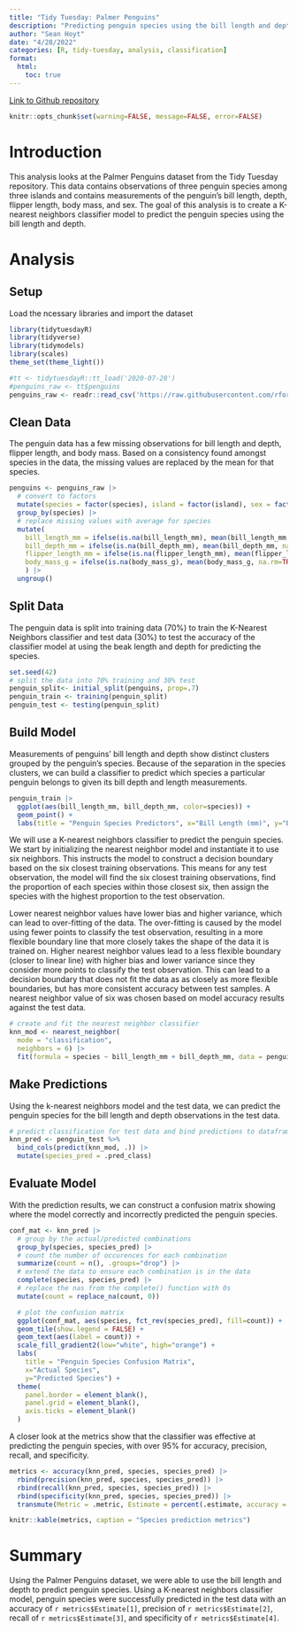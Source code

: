 ```yaml
---
title: "Tidy Tuesday: Palmer Penguins"
description: "Predicting penguin species using the bill length and depth."
author: "Sean Hoyt"
date: "4/28/2022"
categories: [R, tidy-tuesday, analysis, classification]
format:
  html:
    toc: true
---
```


[Link to Github repository](https://github.com/sdhoyt/palmer-penguins-analysis)

```r
knitr::opts_chunk$set(warning=FALSE, message=FALSE, error=FALSE)
```

# Introduction

This analysis looks at the Palmer Penguins dataset from the Tidy Tuesday repository. This data contains observations of three penguin species among three islands and contains measurements of the penguin's bill length, depth, flipper length, body mass, and sex. The goal of this analysis is to create a K-nearest neighbors classifier model to predict the penguin species using the bill length and depth.

# Analysis

## Setup

Load the ncessary libraries and import the dataset

```r
library(tidytuesdayR)
library(tidyverse)
library(tidymodels)
library(scales)
theme_set(theme_light())

#tt <- tidytuesdayR::tt_load('2020-07-28')
#penguins_raw <- tt$penguins
penguins_raw <- readr::read_csv('https://raw.githubusercontent.com/rfordatascience/tidytuesday/master/data/2020/2020-07-28/penguins.csv')
```

## Clean Data

The penguin data has a few missing observations for bill length and depth, flipper length, and body mass. Based on a consistency found amongst species in the data, the missing values are replaced by the mean for that species.

```r
penguins <- penguins_raw |> 
  # convert to factors
  mutate(species = factor(species), island = factor(island), sex = factor(sex)) |> 
  group_by(species) |> 
  # replace missing values with average for species
  mutate(
    bill_length_mm = ifelse(is.na(bill_length_mm), mean(bill_length_mm, na.rm=TRUE), bill_length_mm),
    bill_depth_mm = ifelse(is.na(bill_depth_mm), mean(bill_depth_mm, na.rm=TRUE), bill_depth_mm),
    flipper_length_mm = ifelse(is.na(flipper_length_mm), mean(flipper_length_mm, na.rm=TRUE), flipper_length_mm), 
    body_mass_g = ifelse(is.na(body_mass_g), mean(body_mass_g, na.rm=TRUE), body_mass_g)
    ) |> 
  ungroup()
```

## Split Data

The penguin data is split into training data (70%) to train the K-Nearest Neighbors classifier and test data (30%) to test the accuracy of the classifier model at using the beak length and depth for predicting the species.

```r
set.seed(42)
# split the data into 70% training and 30% test
penguin_split<- initial_split(penguins, prop=.7)
penguin_train <- training(penguin_split)
penguin_test <- testing(penguin_split)
```

## Build Model

Measurements of penguins' bill length and depth show distinct clusters grouped by the penguin's species. Because of the separation in the species clusters, we can build a classifier to predict which species a particular penguin belongs to given its bill depth and length measurements.

```r
penguin_train |> 
  ggplot(aes(bill_length_mm, bill_depth_mm, color=species)) +
  geom_point() + 
  labs(title = "Penguin Species Predictors", x="Bill Length (mm)", y="Bill Depth (mm)", color="Species")
```

We will use a K-nearest neighbors classifier to predict the penguin species. We start by initializing the nearest neighbor model and instantiate it to use six neighbors. This instructs the model to construct a decision boundary based on the six closest training observations. This means for any test observation, the model will find the six closest training observations, find the proportion of each species within those closest six, then assign the species with the highest proportion to the test observation.

Lower nearest neighbor values have lower bias and higher variance, which can lead to over-fitting of the data. The over-fitting is caused by the model using fewer points to classify the test observation, resulting in a more flexible boundary line that more closely takes the shape of the data it is trained on. Higher nearest neighbor values lead to a less flexible boundary (closer to linear line) with higher bias and lower variance since they consider more points to classify the test observation. This can lead to a decision boundary that does not fit the data as as closely as more flexible boundaries, but has more consistent accuracy between test samples. A nearest neighbor value of six was chosen based on model accuracy results against the test data.

```r
# create and fit the nearest neighbor classifier
knn_mod <- nearest_neighbor(
  mode = "classification",
  neighbors = 6) |> 
  fit(formula = species ~ bill_length_mm + bill_depth_mm, data = penguin_train)
```

## Make Predictions

Using the k-nearest neighbors model and the test data, we can predict the penguin species for the bill length and depth observations in the test data.

```r
# predict classification for test data and bind predictions to dataframe
knn_pred <- penguin_test %>%
  bind_cols(predict(knn_mod, .)) |> 
  mutate(species_pred = .pred_class)
```

## Evaluate Model

With the prediction results, we can construct a confusion matrix showing where the model correctly and incorrectly predicted the penguin species.

```r
conf_mat <- knn_pred |> 
  # group by the actual/predicted combinations
  group_by(species, species_pred) |> 
  # count the number of occurences for each combination
  summarize(count = n(), .groups="drop") |> 
  # extend the data to ensure each combination is in the data
  complete(species, species_pred) |> 
  # replace the nas from the complete() function with 0s
  mutate(count = replace_na(count, 0))

  # plot the confusion matrix
  ggplot(conf_mat, aes(species, fct_rev(species_pred), fill=count)) + 
  geom_tile(show.legend = FALSE) + 
  geom_text(aes(label = count)) +
  scale_fill_gradient2(low="white", high="orange") + 
  labs(
    title = "Penguin Species Confusion Matrix", 
    x="Actual Species", 
    y="Predicted Species") +
  theme(
    panel.border = element_blank(),
    panel.grid = element_blank(),
    axis.ticks = element_blank()
  )
```

A closer look at the metrics show that the classifier was effective at predicting the penguin species, with over 95% for accuracy, precision, recall, and specificity.

```r
metrics <- accuracy(knn_pred, species, species_pred) |> 
  rbind(precision(knn_pred, species, species_pred)) |> 
  rbind(recall(knn_pred, species, species_pred)) |> 
  rbind(specificity(knn_pred, species, species_pred)) |> 
  transmute(Metric = .metric, Estimate = percent(.estimate, accuracy = 0.1))

knitr::kable(metrics, caption = "Species prediction metrics")
```

# Summary

Using the Palmer Penguins dataset, we were able to use the bill length and depth to predict penguin species. Using a K-nearest neighbors classifier model, penguin species were successfully predicted in the test data with an accuracy of `r metrics$Estimate[1]`, precision of `r metrics$Estimate[2]`, recall of `r metrics$Estimate[3]`, and specificity of `r metrics$Estimate[4]`.
